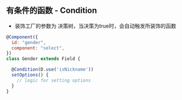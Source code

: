 ## 有条件的函数 - Condition

- 装饰工厂的参数为 决策树，当决策为true时，会自动触发所装饰的函数

```jsx {7}
@Component({
  id: "gender",
  component: "select",
})
class Gender extends Field {

  @Condition(D.use('isNickname'))
  setOptions() {
    // logic for setting options
  }
}
```
